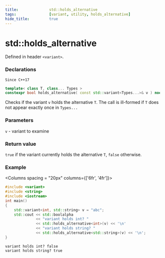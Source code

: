 ```yaml
---
title:				std::holds_alternative
tags:				[variant, utility, holds_alternative]
hide_title:			true
---
```


# std::holds_alternative

Defined in header `<variant>`.

### Declarations
`Since C++17`
```cpp
template< class T, class... Types >
constexpr bool holds_alternative( const std::variant<Types...>& v ) noexcept;
```

Checks if the variant `v` holds the alternative `T`. The call is ill-formed if `T` does not appear exactly once in `Types...`

### Parameters
`v`	-	variant to examine
### Return value
`true` if the variant currently holds the alternative `T`, `false` otherwise.

### Example

<Columns spacing = "20px" columns={['6fr', '4fr']}>
<div>

```cpp
#include <variant>
#include <string>
#include <iostream>
int main()
{
    std::variant<int, std::string> v = "abc";
    std::cout << std::boolalpha
              << "variant holds int? "
              << std::holds_alternative<int>(v) << '\n'
              << "variant holds string? "
              << std::holds_alternative<std::string>(v) << '\n';
}
```

</div>

<div>

```plaintext title="Result"
variant holds int? false
variant holds string? true
```

</div>
</Columns>